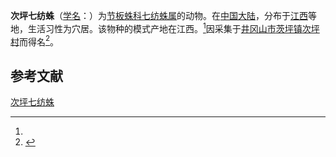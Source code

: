 {{Speciesbox
| name = 次坪七纺蛛
| status = 
| status_system = 
| image = 
| genus = Heptathela
| species = cipingensis
| authority = (Wang, 1989)<ref name='id12760'>{{cite web| url =http://www.bioinfo.cn/db05/BjdwSpecies.php?action=view&id=12760| title =次坪七纺蛛| work =《中国动物物种编目数据库》| publisher =中国科学院微生物研究所| author =中国科学院动物研究所| accessdate =2009-04-28| deadurl =yes| archiveurl =https://web.archive.org/web/20160305025419/http://www.bioinfo.cn/db05/BjdwSpecies.php?action=view&id=12760| archivedate =2016-03-05}}</ref>
}}

'''次坪七纺蛛'''（[[学名|学名]]：{{lang|la|''Heptathela cipingensis''}}）为[[节板蛛科|节板蛛科]][[七纺蛛属|七纺蛛属]]的动物。在[[中国大陆|中国大陆]]，分布于[[江西|江西]]等地，生活习性为穴居。该物种的模式产地在江西。<ref name='id12760'/>因采集于[[井冈山市|井冈山市]][[茨坪街道|茨坪镇]][[次坪村|次坪村]]而得名<ref>{{cite journal |author1=王家福 |title=我国南方八纺器蛛一新种(蜘蛛目:八纺蛛科) |journal=动物分类学报 |date=1989 |issue=1 |pages=30-32}}</ref>。

== 参考文献 ==
{{reflist}}

{{Wikispecies|Heptathela cipingensis}}
{{Taxonbar|from=Q1058235}}

[[Category:七纺蛛属|次坪七纺蛛]]


{{蜘蛛小作品}}